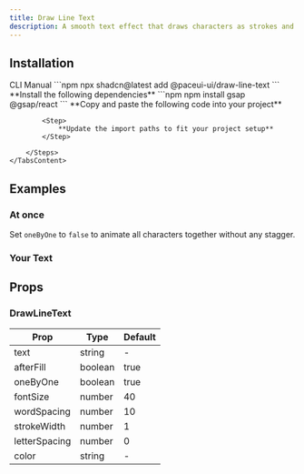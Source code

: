 ```yaml
---
title: Draw Line Text
description: A smooth text effect that draws characters as strokes and fills them in—perfect for headers and highlights.
---
```


<DemoCodePreview
    path="demo/components/draw-line-text/default.tsx"
    v0Link="/gsap/draw-line-text"
/>

## Installation

<Tabs defaultValue="cli">
    <TabsList>
        <TabsTrigger value="cli">CLI</TabsTrigger>
        <TabsTrigger value="manual">Manual</TabsTrigger>
    </TabsList>
    <TabsContent value="cli">
        ```npm
        npx shadcn@latest add @paceui-ui/draw-line-text
        ```
    </TabsContent>
    <TabsContent value="manual">
        <Steps>
            <Step>
                **Install the following dependencies**
            </Step>
            ```npm
            npm install gsap @gsap/react
            ```
            <Step>
                **Copy and paste the following code into your project**
            </Step>
            <CodePreview path='components/gsap/draw-line-text.tsx' collapsible></CodePreview>

            <Step>
                **Update the import paths to fit your project setup**
            </Step>

        </Steps>
    </TabsContent>
</Tabs>

## Examples

### At once

Set `oneByOne` to `false` to animate all characters together without any stagger.

<DemoCodePreview
    path="demo/components/draw-line-text/at-once.tsx"
    v0Link="/gsap/draw-line-text"
/>

### Your Text

<DemoCodePreview
    path="demo/components/draw-line-text/your-text.tsx"
    v0Link="/gsap/draw-line-text"
/>

## Props

### DrawLineText

| Prop          | Type    | Default |
|---------------|---------|---------|
| text          | string  | -       |
| afterFill     | boolean | true    |
| oneByOne      | boolean | true    |
| fontSize      | number  | 40      |
| wordSpacing   | number  | 10      |
| strokeWidth   | number  | 1       |
| letterSpacing | number  | 0       |
| color         | string  | -       |

